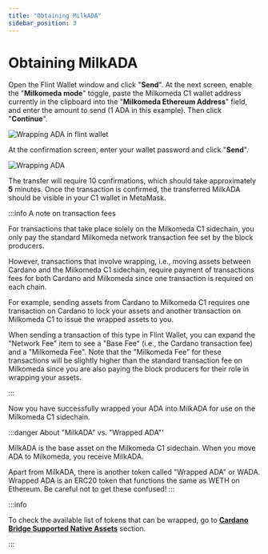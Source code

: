 ```yaml
---
title: "Obtaining MilkADA"
sidebar_position: 3
---
```


# Obtaining MilkADA

Open the Flint Wallet window and click "**Send**". At the next screen, enable the "**Milkomeda mode**" toggle, paste the Milkomeda C1 wallet address currently in the clipboard into the "**Milkomeda Ethereum Address**" field, and enter the amount to send (1 ADA in this example). Then click "**Continue**".

![Wrapping ADA in flint wallet](/img/wrapping-send-flint.png)

At the confirmation screen, enter your wallet password and click "**Send**".

![Wrapping ADA](/img/wrapping-ada-send.png)

The transfer will require 10 confirmations, which should take approximately **5** minutes. Once the transaction is confirmed, the transferred MilkADA should be visible in your C1 wallet in MetaMask.

:::info A note on transaction fees

For transactions that take place solely on the Milkomeda C1 sidechain, you only pay the standard Milkomeda network transaction fee set by the block producers.

However, transactions that involve wrapping, i.e., moving assets between Cardano and the Milkomeda C1 sidechain, require payment of transactions fees for both Cardano and Milkomeda since one transaction is required on each chain.

For example, sending assets from Cardano to Milkomeda C1 requires one transaction on Cardano to lock your assets and another transaction on Milkomeda C1 to issue the wrapped assets to you.

When sending a transaction of this type in Flint Wallet, you can expand the "Network Fee" item to see a "Base Fee" (i.e., the Cardano transaction fee) and a "Milkomeda Fee". Note that the "Milkomeda Fee" for these transactions will be slightly higher than the standard transaction fee on Milkomeda since you are also paying the block producers for their role in wrapping your assets.

:::

Now you have successfully wrapped your ADA into MilkADA for use on the Milkomeda C1 sidechain.

:::danger About "MilkADA" vs. "Wrapped ADA"'

MilkADA is the base asset on the Milkomeda C1 sidechain. When you move ADA to Milkomeda, you receive MilkADA.

Apart from MilkADA, there is another token called "Wrapped ADA" or WADA. Wrapped ADA is an ERC20 token that functions the same as WETH on Ethereum. Be careful not to get these confused! :::

:::info

To check the available list of tokens that can be wrapped, go to [**Cardano Bridge Supported Native Assets**](./cardano-bridge-supported-native-assets) section.

:::
